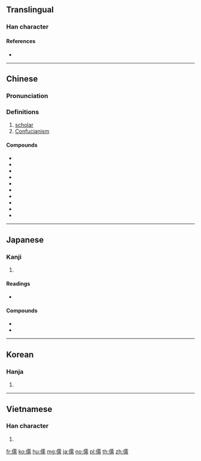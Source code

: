 ==Translingual==

===Han character===
{{Han char|rn=9|rad=人|as=14|sn=16|four=21227|canj=OMBB|ids=⿰亻需}}

====References====
* {{Han ref|kx=0119.300|dkj=01220|dj=0253.080|hdz=10230.090|uh=5112|ud=20754|bh=BEA7|bd=48807}}

----

==Chinese==
{{zh-forms}}

===Pronunciation===
{{zh-pron
|m=rú
|c=jyu4
|h=pfs=yì
|md=ṳ̀
|mn=qz,tp,xm:lû/kh:jû/zz:jî
|w=3zr
|cat=n
}}

===Definitions===
{{zh-hanzi}}

# [[scholar]]
# [[Confucianism]]

====Compounds====
* {{zh-l|儒艮}}
* {{zh-l|儒家}}
* {{zh-l|儒將}}
* {{zh-l|儒教}}
* {{zh-l|儒林}}
* {{zh-l|儒生}}
* {{zh-l|儒術}}
* {{zh-l|儒學}}
* {{zh-l|儒雅}}
* {{zh-l|儒醫}}

----

==Japanese==

===Kanji===
{{ja-kanji|grade=c|rs=人14}}

# {{defn|lang=ja|sort=人14}}

====Readings====
* {{ja-readings|goon=[[にゅう]] (nyū) {{non-joyo-reading}}|kanon=[[じゅ]] (ju)|kun=[[やわらか]] (yawaraka), [[うるおす]] (uruosu), [[したがう]] (shitagau)}}

====Compounds====
* {{ja-r|儒学|じゅがく}}
* {{ja-r|儒教|じゅきょう}}

----

==Korean==

===Hanja===
{{ko-hanja|hangeul=유}}

# {{defn|lang=ko|sort=人14}}

----

==Vietnamese==

===Han character===
{{vi-hantu|[[nho]], [[nhu]], [[nhô]]|rs=人14}}

# {{defn|lang=vi|sort=人14}}

[[fr:儒]]
[[ko:儒]]
[[hu:儒]]
[[mg:儒]]
[[ja:儒]]
[[no:儒]]
[[pl:儒]]
[[th:儒]]
[[zh:儒]]